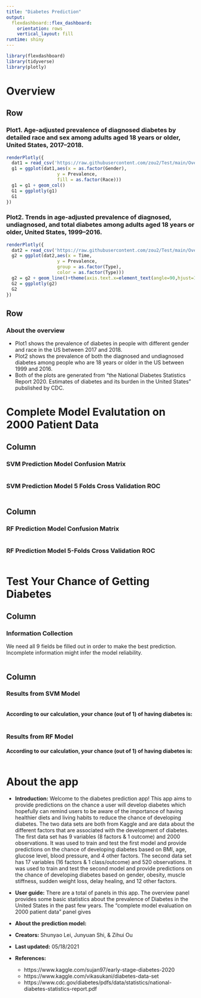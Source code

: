 ---
title: "Diabetes Prediction"
output: 
  flexdashboard::flex_dashboard:
    orientation: rows
    vertical_layout: fill
runtime: shiny
---

```{r setup, include=FALSE}
library(flexdashboard)
library(tidyverse)
library(plotly)
```


Overview
=======================================================================

Row {data-height=700}
-----------------------------------------------------------------------

### Plot1. Age-adjusted prevalence of diagnosed diabetes by detailed race and sex among adults aged 18 years or older, United States, 2017–2018.
```{r}
renderPlotly({
  dat1 = read_csv('https://raw.githubusercontent.com/zou2/Test/main/Overview_gender.csv')
  g1 = ggplot(dat1,aes(x = as.factor(Gender), 
                   y = Prevalence,
                   fill = as.factor(Race)))
  g1 = g1 + geom_col()
  G1 = ggplotly(g1)
  G1
})
```

### Plot2. Trends in age-adjusted prevalence of diagnosed, undiagnosed, and total diabetes among adults aged 18 years or older, United States, 1999–2016. 
```{r}
renderPlotly({
  dat2 = read_csv('https://raw.githubusercontent.com/zou2/Test/main/Overview_diag.csv')
  g2 = ggplot(dat2,aes(x = Time,
                   y = Prevalence,
                   group = as.factor(Type),
                   color = as.factor(Type)))
  g2 = g2 + geom_line()+theme(axis.text.x=element_text(angle=90,hjust=1))
  G2 = ggplotly(g2)
  G2
})
```

Row {data-height=300}
-----------------------------------------------------------------------

### About the overview
- Plot1 shows the prevalence of diabetes in people with different gender and race in the US between 2017 and 2018.
- Plot2 shows the prevalence of both the diagnosed and undiagnosed diabetes among people who are 18 years or older in the US between 1999 and 2016.
- Both of the plots are generated from "the National Diabetes Statistics Report 2020. Estimates of diabetes and its burden in the United States" pubslished by CDC.



Complete Model Evalutation on 2000 Patient Data
=======================================================================

Column {data-width=500}
-----------------------------------------------------------------------

### SVM Prediction Model Confusion Matrix
```{r}

```

### SVM Prediction Model 5 Folds Cross Validation ROC
```{r}

```

Column {data-width=500}
-----------------------------------------------------------------------
### RF Prediction Model Confusion Matrix
```{r}

```


### RF Prediction Model 5-Folds Cross Validation ROC
```{r}

```



Test Your Chance of Getting Diabetes
=======================================================================
Column {data-width=500}
-----------------------------------------------------------------------

### Information Collection
We need all 9 fields be filled out in order to make the best prediction.
Incomplete information might infer the model reliability. 


```{r}

```

Column {data-width=500}
-----------------------------------------------------------------------

### Results from SVM Model

```{r}

```
#### According to our calculation, your chance (out of 1) of having diabetes is:
```{r}

```

### Results from RF Model
#### According to our calculation, your chance (out of 1) of having diabetes is:
```{r}

```


About the app
=======================================================================

- **Introduction:** Welcome to the diabetes prediction app! This app aims to provide predictions on the chance a user will develop diabetes which hopefully can remind users to be aware of the importance of having healthier diets and living habits to reduce the chance of developing diabetes. The two data sets are both from Kaggle and are data about the different factors that are associated with the development of diabetes. The first data set has 9 variables (8 factors & 1 outcome) and 2000 observations. It was used to train and test the first model and provide predictions on the chance of developing diabetes based on BMI, age, glucose level, blood pressure, and 4 other factors. The second data set has 17 variables (16 factors & 1 class/outcome) and 520 observations. It was used to train and test the second model and provide predictions on the chance of developing diabetes based on gender, obesity, muscle stiffness, sudden weight loss, delay healing, and 12 other factors. 


- **User guide:** There are a total of    panels in this app. The overview panel provides some basic statistics about the prevalence of Diabetes in the United States in the past few years. The “complete model evaluation on 2000 patient data” panel gives 


- **About the prediction model:** 



- **Creators:** Shunyao Lei, Junyuan Shi, & Zihui Ou

- **Last updated:** 05/18/2021

- **References:** 
  + https://www.kaggle.com/sujan97/early-stage-diabetes-2020
  + https://www.kaggle.com/vikasukani/diabetes-data-set
  + https://www.cdc.gov/diabetes/pdfs/data/statistics/national-diabetes-statistics-report.pdf


